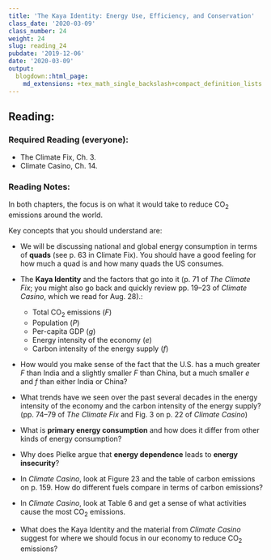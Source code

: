 ```yaml
---
title: 'The Kaya Identity: Energy Use, Efficiency, and Conservation'
class_date: '2020-03-09'
class_number: 24
weight: 24
slug: reading_24
pubdate: '2019-12-06'
date: '2020-03-09'
output:
  blogdown::html_page:
    md_extensions: +tex_math_single_backslash+compact_definition_lists
---
```

## Reading:

### Required Reading (everyone):
* The Climate Fix, Ch. 3.
* Climate Casino, Ch. 14.

### Reading Notes:

In both chapters, the focus is on what it would take to reduce CO~2~ emissions around the world.

Key concepts that you should understand are:

* We will be discussing national and global energy consumption in terms of **quads** (see p. 63 in Climate Fix). You should have a good feeling for how much a quad is and how many quads the US consumes.
* The **Kaya Identity** and the factors that go into it (p. 71 of _The Climate Fix_; you might also go back and quickly review pp. 19--23 of _Climate Casino_, which we read for Aug. 28).:

    * Total CO~2~ emissions ($F$)
    * Population ($P$)
    * Per-capita GDP ($g$)
    * Energy intensity of the economy ($e$)
    * Carbon intensity of the energy supply ($f$)

* How would you make sense of the fact that the U.S. has a much greater $F$ than India and a slightly smaller $F$ than China, but a much smaller $e$ and $f$ than either India or China?
* What trends have we seen over the past several decades in the energy intensity of the economy and the carbon intensity of the energy supply? (pp. 74--79 of _The Climate Fix_ and Fig. 3 on p. 22 of _Climate Casino_)
* What is **primary energy consumption** and how does it differ from other kinds of energy consumption?
* Why does Pielke argue that **energy dependence** leads to **energy insecurity**?
* In _Climate Casino_, look at Figure 23 and the table of carbon emissions on p. 159. How do different fuels compare in terms of carbon emissions?
* In _Climate Casino_, look at Table 6 and get a sense of what activities cause the most CO~2~ emissions.
* What does the Kaya Identity and the material from _Climate Casino_ suggest for where we should focus in our economy to reduce CO~2~ emissions?
